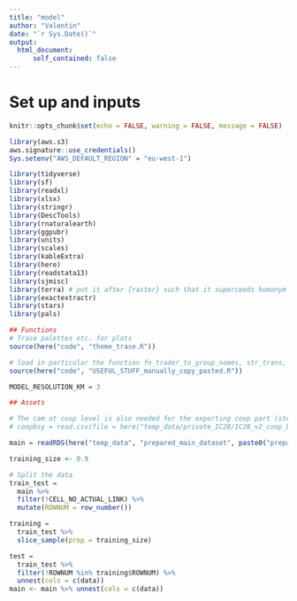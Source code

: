 ```yaml
---
title: "model"
author: "Valentin"
date: "`r Sys.Date()`"
output: 
  html_document:
      self_contained: false
---
```

# Set up and inputs
```r
knitr::opts_chunk$set(echo = FALSE, warning = FALSE, message = FALSE)

library(aws.s3)
aws.signature::use_credentials()
Sys.setenv("AWS_DEFAULT_REGION" = "eu-west-1")

library(tidyverse)
library(sf)
library(readxl)
library(xlsx)
library(stringr)
library(DescTools)
library(rnaturalearth)
library(ggpubr)
library(units)
library(scales)
library(kableExtra)
library(here)
library(readstata13)
library(sjmisc)
library(terra) # put it after {raster} such that it superceeds homonym functions. 
library(exactextractr)
library(stars)
library(pals)

## Functions
# Trase palettes etc. for plots
source(here("code", "theme_trase.R"))

# load in particular the function fn_trader_to_group_names, str_trans, ... 
source(here("code", "USEFUL_STUFF_manually_copy_pasted.R"))

MODEL_RESOLUTION_KM = 3

## Assets

# The cam at coop level is also needed for the exporting coop part (step 12)
# coopbsy = read.csv(file = here("temp_data/private_IC2B/IC2B_v2_coop_bs_year.csv")) 

main = readRDS(here("temp_data", "prepared_main_dataset", paste0("prepared_main_dataset_", MODEL_RESOLUTION_KM, "km.Rdata")))


```

```r
training_size <- 0.9

# Split the data
train_test =
  main %>%
  filter(!CELL_NO_ACTUAL_LINK) %>% 
  mutate(ROWNUM = row_number())

training =
  train_test %>%
  slice_sample(prop = training_size) 

test =
  train_test %>%
  filter(!ROWNUM %in% training$ROWNUM) %>%
  unnest(cols = c(data))
main <- main %>% unnest(cols = c(data))

```

